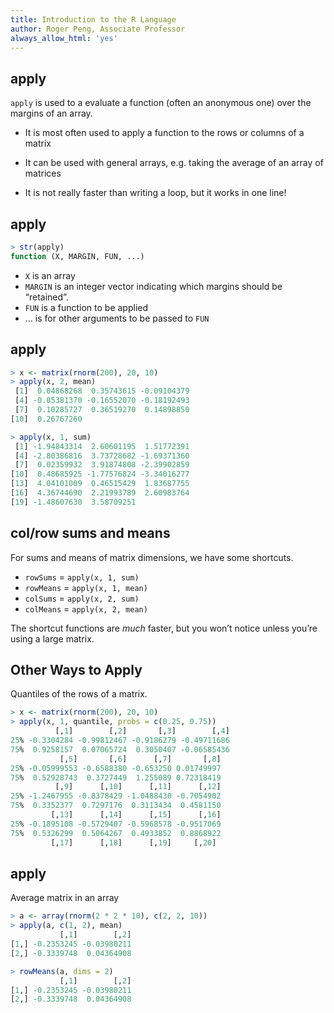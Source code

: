 ```yaml
---
title: Introduction to the R Language
author: Roger Peng, Associate Professor
always_allow_html: 'yes'
---
```


## apply

`apply` is used to a evaluate a function (often an anonymous one) over the margins of an array.

- It is most often used to apply a function to the rows or columns of a matrix

- It can be used with general arrays, e.g. taking the average of an array of matrices 

- It is not really faster than writing a loop, but it works in one line!


## apply

```r
> str(apply)
function (X, MARGIN, FUN, ...)
```

- `X` is an array
- `MARGIN` is an integer vector indicating which margins should be “retained”. 
- `FUN` is a function to be applied
- ... is for other arguments to be passed to `FUN`


## apply

```r
> x <- matrix(rnorm(200), 20, 10)
> apply(x, 2, mean)
 [1]  0.04868268  0.35743615 -0.09104379
 [4] -0.05381370 -0.16552070 -0.18192493
 [7]  0.10285727  0.36519270  0.14898850
[10]  0.26767260

> apply(x, 1, sum)
 [1] -1.94843314  2.60601195  1.51772391
 [4] -2.80386816  3.73728682 -1.69371360
 [7]  0.02359932  3.91874808 -2.39902859
[10]  0.48685925 -1.77576824 -3.34016277
[13]  4.04101009  0.46515429  1.83687755
[16]  4.36744690  2.21993789  2.60983764
[19] -1.48607630  3.58709251
```


## col/row sums and means

For sums and means of matrix dimensions, we have some shortcuts.

- `rowSums` = `apply(x, 1, sum)`
- `rowMeans` = `apply(x, 1, mean)`
- `colSums` = `apply(x, 2, sum)`
- `colMeans` = `apply(x, 2, mean)`

The shortcut functions are _much_ faster, but you won’t notice unless you’re using a large matrix.


## Other Ways to Apply

Quantiles of the rows of a matrix.

```r
> x <- matrix(rnorm(200), 20, 10)
> apply(x, 1, quantile, probs = c(0.25, 0.75))
          [,1]        [,2]       [,3]        [,4]
25% -0.3304284 -0.99812467 -0.9186279 -0.49711686
75%  0.9258157  0.07065724  0.3050407 -0.06585436
           [,5]       [,6]      [,7]       [,8]
25% -0.05999553 -0.6588380 -0.653250 0.01749997
75%  0.52928743  0.3727449  1.255089 0.72318419
          [,9]      [,10]      [,11]      [,12]
25% -1.2467955 -0.8378429 -1.0488430 -0.7054902
75%  0.3352377  0.7297176  0.3113434  0.4581150
         [,13]      [,14]      [,15]      [,16]
25% -0.1895108 -0.5729407 -0.5968578 -0.9517069
75%  0.5326299  0.5064267  0.4933852  0.8868922
         [,17]      [,18]      [,19]     [,20]
```


## apply

Average matrix in an array

```r
> a <- array(rnorm(2 * 2 * 10), c(2, 2, 10))
> apply(a, c(1, 2), mean)
           [,1]        [,2]
[1,] -0.2353245 -0.03980211
[2,] -0.3339748  0.04364908

> rowMeans(a, dims = 2)
           [,1]        [,2]
[1,] -0.2353245 -0.03980211
[2,] -0.3339748  0.04364908
```
